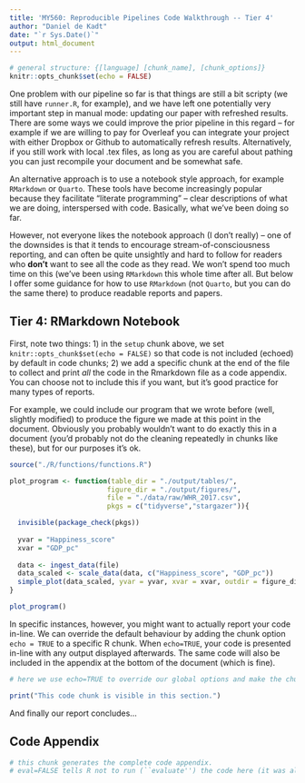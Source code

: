 ```yaml
---
title: 'MY560: Reproducible Pipelines Code Walkthrough -- Tier 4'
author: "Daniel de Kadt"
date: "`r Sys.Date()`"
output: html_document
---
```


```r
# general structure: {[language] [chunk_name], [chunk_options]}
knitr::opts_chunk$set(echo = FALSE)
```

One problem with our pipeline so far is that things are still a bit scripty (we still have `runner.R`, for example), and we have left one potentially very important step in manual mode: updating our paper with refreshed results. There are some ways we could improve the prior pipeline in this regard -- for example if we are willing to pay for Overleaf you can integrate your project with either Dropbox or Github to automatically refresh results. Alternatively, if you still work with local .tex files, as long as you are careful about pathing you can just recompile your document and be somewhat safe. 

An alternative approach is to use a notebook style approach, for example `RMarkdown` or `Quarto`. These tools have become increasingly popular because they facilitate "literate programming" -- clear descriptions of what we are doing, interspersed with code. Basically, what we've been doing so far. 

However, not everyone likes the notebook approach (I don't really) -- one of the downsides is that it tends to encourage stream-of-consciousness reporting, and can often be quite unsightly and hard to follow for readers who **don't** want to see all the code as they read. We won't spend too much time on this (we've been using `RMarkdown` this whole time after all. But below I offer some guidance for how to use `RMarkdown` (not `Quarto`, but you can do the same there) to produce readable reports and papers. 

## Tier 4: RMarkdown Notebook

First, note two things: 1) in the `setup` chunk above, we set `knitr::opts_chunk$set(echo = FALSE)` so that code is not included (echoed) by default in code chunks; 2) we add a specific chunk at the end of the file to collect and print *all* the code in the Rmarkdown file as a code appendix. You can choose not to include this if you want, but it's good practice for many types of reports. 

For example, we could include our program that we wrote before (well, slightly modified) to produce the figure we made at this point in the document. Obviously you probably wouldn't want to do exactly this in a document (you'd probably not do the cleaning repeatedly in chunks like these), but for our purposes it's ok.

```r
source("./R/functions/functions.R")

plot_program <- function(table_dir = "./output/tables/", 
                        figure_dir = "./output/figures/", 
                        file = "./data/raw/WHR_2017.csv", 
                        pkgs = c("tidyverse","stargazer")){

  invisible(package_check(pkgs))
  
  yvar = "Happiness_score"
  xvar = "GDP_pc"
  
  data <- ingest_data(file)
  data_scaled <- scale_data(data, c("Happiness_score", "GDP_pc"))
  simple_plot(data_scaled, yvar = yvar, xvar = xvar, outdir = figure_dir, fname = "plot_gdp_pc_function.jpg")
}

plot_program()
```

In specific instances, however, you might want to actually report your code in-line. We can override the default behaviour by adding the chunk option `echo = TRUE` to a specific R chunk. When `echo=TRUE`, your code is presented in-line with any output displayed afterwards. The same code will also be included in the appendix at the bottom of the document (which is fine).

```r
# here we use echo=TRUE to override our global options and make the chunk appear exactly here. 

print("This code chunk is visible in this section.")
```

And finally our report concludes...

## Code Appendix

```r
# this chunk generates the complete code appendix. 
# eval=FALSE tells R not to run (``evaluate'') the code here (it was already run before).
```

